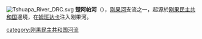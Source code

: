 {{otheruses|楚阿帕}}
[[File:Tshuapa_River_DRC.svg|thumb]]
'''楚阿帕河'''（{{lang-fr|Rivière Tshuapa}}），[[刚果河|刚果河]]支流之一，起源於[[刚果民主共和国|刚果民主共和国]]邊境，在[[姆班达卡|姆班达卡]]注入刚果河。

{{coord|display=title}}
{{DRCongo-geo-stub}}
[[category:刚果民主共和国河流|category:刚果民主共和国河流]]